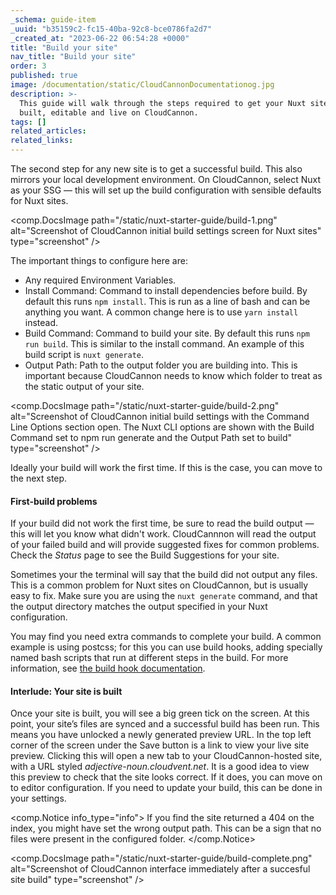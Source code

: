 ```yaml
---
_schema: guide-item
_uuid: "b35159c2-fc15-40ba-92c8-bce0786fa2d7"
_created_at: "2023-06-22 06:54:28 +0000"
title: "Build your site"
nav_title: "Build your site"
order: 3
published: true
image: /documentation/static/CloudCannonDocumentationog.jpg
description: >-
  This guide will walk through the steps required to get your Nuxt site
  built, editable and live on CloudCannon.
tags: []
related_articles:
related_links:
---
```

The second step for any new site is to get a successful build. This also mirrors your local development environment. On CloudCannon, select Nuxt as your SSG — this will set up the build configuration with sensible defaults for Nuxt sites.

<comp.DocsImage path="/static/nuxt-starter-guide/build-1.png" alt="Screenshot of CloudCannon initial build settings screen for Nuxt sites" type="screenshot" />

The important things to configure here are:

* Any required Environment Variables.
* Install Command: Command to install dependencies before build. By default this runs `npm install`. This is run as a line of bash and can be anything you want. A common change here is to use `yarn install` instead.
* Build Command: Command to build your site. By default this runs `npm run build`. This is similar to the install command. An example of this build script is `nuxt generate`.
* Output Path: Path to the output folder you are building into. This is important because CloudCannon needs to know which folder to treat as the static output of your site.

<comp.DocsImage path="/static/nuxt-starter-guide/build-2.png" alt="Screenshot of CloudCannon initial build settings with the Command Line Options section open. The Nuxt CLI options are shown with the Build Command set to npm run generate and the Output Path set to build" type="screenshot" />

Ideally your build will work the first time. If this is the case, you can move to the next step.

#### First-build problems
If your build did not work the first time, be sure to read the build output — this will let you know what didn't work.
CloudCannnon will read the output of your failed build and will provide suggested fixes for common problems.
Check the *Status* page to see the Build Suggestions for your site.

Sometimes your the terminal will say that the build did not output any files. This is a common problem for Nuxt sites on CloudCannon, but is usually easy to fix.
Make sure you are using the `nuxt generate` command, and that the output directory matches the output specified in your Nuxt configuration.

You may find you need extra commands to complete your build. A common example is using postcss; for this you can use build hooks, adding specially named bash scripts that run at different steps in the build. For more information, see [the build hook documentation](/documentation/articles/extending-your-build-process-with-hooks/).


#### Interlude: Your site is built

Once your site is built, you will see a big green tick on the screen. At this point, your site’s files are synced and a successful build has been run. This means you have unlocked a newly generated preview URL. In the top left corner of the screen under the Save button is a link to view your live site preview.
Clicking this will open a new tab to your CloudCannon-hosted site, with a URL styled *adjective-noun.cloudvent.net*. It is a good idea to view this preview to check that the site looks correct. If it does, you can move on to editor configuration. If you need to update your build, this can be done in your settings.

<comp.Notice info_type="info">
  If you find the site returned a 404 on the index, you might have set the wrong output path. This can be a sign that no files were present in the configured folder.
</comp.Notice>

<comp.DocsImage path="/static/nuxt-starter-guide/build-complete.png" alt="Screenshot of CloudCannon interface immediately after a succesful site build" type="screenshot" />
